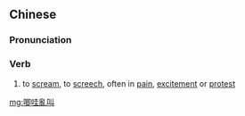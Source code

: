 {{also|唧哇乱叫}}
==Chinese==
{{zh-forms|s=唧哇乱叫}}

===Pronunciation===
{{zh-pron
|m=jīwāluànjiào
|cat=v
}}

===Verb===
{{zh-verb}}
# to [[scream]], to [[screech]], often in [[pain]], [[excitement]] or [[protest]]

[[mg:唧哇亂叫]]